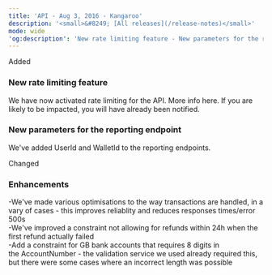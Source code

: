 ```yaml
---
title: 'API - Aug 3, 2016 - Kangaroo'  
description: '<small>&#8249; [All releases](/release-notes)</small>'  
mode: wide  
'og:description': 'New rate limiting feature - New parameters for the reporting endpoint - Enhancements'  
---
```

  
  <div class="pill pill-green">Added</div> 
  
### New rate limiting feature  

We have now activated rate limiting for the API. More info here. If you are likely to be impacted, you will have already been notified. 
  
### New parameters for the reporting endpoint  

We've added UserId and WalletId to the reporting endpoints.  
  <div class="pill pill-blue">Changed</div> 
  
### Enhancements  
-We've made various optimisations to the way transactions are handled, in a vary of cases - this improves reliablity and reduces responses times/error 500s  
-We've improved a constraint not allowing for refunds within 24h when the first refund actually failed  
-Add a constraint for GB bank accounts that requires 8 digits in the AccountNumber - the validation service we used already required this, but there were some cases where an incorrect length was possible
